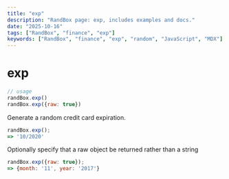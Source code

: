 ```yaml
---
title: "exp"
description: "RandBox page: exp, includes examples and docs."
date: "2025-10-16"
tags: ["RandBox", "finance", "exp"]
keywords: ["RandBox", "finance", "exp", "random", "JavaScript", "MDX"]
---
```


# exp

```js
// usage
randBox.exp()
randBox.exp({raw: true})
```

Generate a random credit card expiration.

```js
randBox.exp();
=> '10/2020'
```

Optionally specify that a raw object be returned rather than a string

```js
randBox.exp({raw: true});
=> {month: '11', year: '2017'}
```
